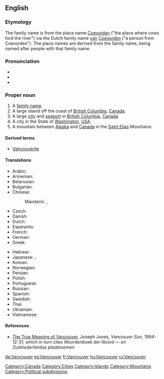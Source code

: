 {{wikipedia}}
==English==

===Etymology===
The family name is from the {{etyl|nl}} place name [[Coevorden]] ("the place where cows ford the river") via the Dutch family name [[van]] [[Coevorden]] ("a person from Coevorden").  The place names are derived from the family name, being named after people with that family name.

===Pronunciation===
* {{audio|en-us-Vancouver.ogg|Vancouver (US)}}
* {{audio|Ca-en-Vancouver.ogg|Vancouver (Canadian)}}
* {{rhymes|uːvə(r)}}

===Proper noun===
{{en-proper noun}}

# A [[family name]].
# A large island off the coast of [[British Columbia]], [[Canada]].
# A large [[city]] and [[seaport]] in [[British Columbia]], [[Canada]]
# A city in the State of [[Washington]], [[USA]].
# A mountain between [[Alaska]] and [[Canada]] in the [[Saint Elias]] Mountains.

====Derived terms====
* [[Vancouverite]]

====Translations====
{{trans-top|city}}
* Arabic: {{t|ar|فانكوفر|m|tr=fankuufar}}
* Armenian: {{t-|hy|Վանկուվեր|tr=Vankuver}}
* Belarusian: {{t|be|Ванкувер|m|tr=Vankúver|xs=Belarusian}}
* Bulgarian: {{t|bg|Ванкувър|m|tr=Vankúvǎr}}
* Chinese:
*: Mandarin: {{t-|cmn|溫哥華|sc=Hani}}, {{t-|cmn|温哥华|tr=Wēngēhuá|sc=Hani}}
* Czech: {{t-|cs|Vancouver|m}}
* Danish: {{t-|da|Vancouver}}
* Dutch: {{t-|nl|Vancouver}}
* Esperanto: {{t|eo|Vankuvero}}
* French: {{t+|fr|Vancouver}}
* German: {{t+|de|Vancouver}}
* Greek: {{t-|el|Βανκούβερ|tr=Vankoúver}}
{{trans-mid}}
* Hebrew: {{t|he|ונקובר}}
* Japanese: {{t|ja|ヴァンクーヴァー|tr=Vankūvā}}, {{t|ja|バンクーバー|tr=Bankūbā}}
* Korean: {{t|ko|밴쿠버|tr=baenkubeo|sc=Hang}}
* Norwegian: {{t-|no|Vancouver}}
* Persian: {{t|fa|ونکوور|tr=Vankuver|xs=Persian}}
* Polish: {{t-|pl|Vancouver}}
* Portuguese: {{t-|pt|Vancouver}}
* Russian: {{t|ru|Ванкувер|m|tr=Vankúver}}
* Spanish: {{t+|es|Vancouver}}
* Swedish: {{t-|sv|Vancouver}}
* Thai: {{t|th|แวนคูเวอร์|tr=waenkoower}}
* Ukrainian: {{t|uk|Ванкувер|m|tr=Vankúver|xs=Ukrainian}}
* Vietnamese: {{t-|vi|Vancouver|xs=Vietnamese}}
{{trans-bottom}}

====References====
* [http://www.library.ubc.ca./jones/vanety.html The True Meaning of Vancouver], Joseph Jones, ''Vancouver Sun'', 1994-12-31, which in turn cites ''Woordenboek der Noord &mdash; en Zuidnederlandse plaatsnamen''

[[Category:Canada]]
[[Category:Cities]]
[[Category:Islands]]
[[Category:Mountains]]
[[Category:Political subdivisions]]

[[de:Vancouver]]
[[es:Vancouver]]
[[fr:Vancouver]]
[[hu:Vancouver]]
[[ru:Vancouver]]